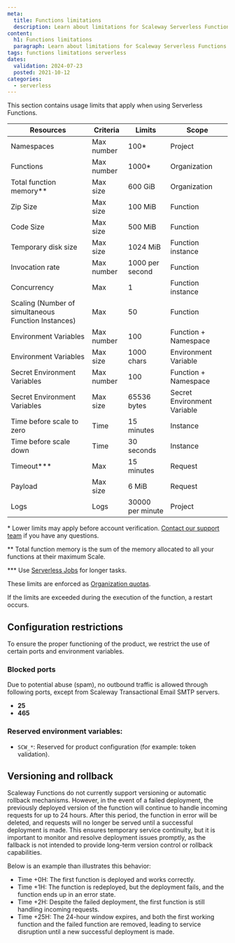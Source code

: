 ```yaml
---
meta:
  title: Functions limitations
  description: Learn about limitations for Scaleway Serverless Functions including resource and execution constraints.
content:
  h1: Functions limitations
  paragraph: Learn about limitations for Scaleway Serverless Functions including resource and execution constraints.
tags: functions limitations serverless
dates:
  validation: 2024-07-23
  posted: 2021-10-12
categories:
  - serverless
---
```


This section contains usage limits that apply when using Serverless Functions.

| Resources                                           | Criteria   | Limits           | Scope                       |
|-----------------------------------------------------|------------|------------------|-----------------------------|
| Namespaces                                          | Max number | 100*             | Project                     |
| Functions                                           | Max number | 1000*            | Organization                |
| Total function memory\**                            | Max size   | 600 GiB          | Organization                |
| Zip Size                                            | Max size   | 100 MiB          | Function                    |
| Code Size                                           | Max size   | 500 MiB          | Function                    |
| Temporary disk size                                 | Max size   | 1024 MiB         | Function instance           |
| Invocation rate                                     | Max number | 1000 per second  | Function                    |
| Concurrency                                         | Max        | 1                | Function instance           |
| Scaling (Number of simultaneous Function Instances) | Max        | 50               | Function                    |
| Environment Variables                               | Max number | 100              | Function + Namespace        |
| Environment Variables                               | Max size   | 1000 chars       | Environment Variable        |
| Secret Environment Variables                        | Max number | 100              | Function + Namespace        |
| Secret Environment Variables                        | Max size   | 65536 bytes      | Secret Environment Variable |
| Time before scale to zero                           | Time       | 15 minutes       | Instance                    |
| Time before scale down                              | Time       | 30 seconds       | Instance                    |
| Timeout\***                                         | Max        | 15 minutes       | Request                     |
| Payload                                             | Max size   | 6 MiB            | Request                     |
| Logs                                                | Logs       | 30000 per minute | Project                     |

\* Lower limits may apply before account verification. [Contact our support team](https://console.scaleway.com/support) if you have any questions.

\** Total function memory is the sum of the memory allocated to all your functions at their maximum Scale.

\*** Use [Serverless Jobs](/serverless/jobs/) for longer tasks.

These limits are enforced as [Organization quotas](/identity-and-access-management/organizations-and-projects/additional-content/organization-quotas/#serverless-functions).

If the limits are exceeded during the execution of the function, a restart occurs.

## Configuration restrictions

To ensure the proper functioning of the product, we restrict the use of certain ports and environment variables.

### Blocked ports

Due to potential abuse (spam), no outbound traffic is allowed through following ports, except from Scaleway Transactional Email SMTP servers.

* **25**
* **465**

### Reserved environment variables:
* `SCW_*`: Reserved for product configuration (for example: token validation).

## Versioning and rollback

Scaleway Functions do not currently support versioning or automatic rollback mechanisms.
However, in the event of a failed deployment, the previously deployed version of the function will continue to handle
incoming requests for up to 24 hours. After this period, the function in error will be deleted, and requests will no
longer be served until a successful deployment is made. This ensures temporary service continuity, but it is important
to monitor and resolve deployment issues promptly, as the fallback is not intended to provide long-term version control
or rollback capabilities.

Below is an example than illustrates this behavior:

* Time +0H: The first function is deployed and works correctly.
* Time +1H: The function is redeployed, but the deployment fails, and the function ends up in an error state.
* Time +2H: Despite the failed deployment, the first function is still handling incoming requests.
* Time +25H: The 24-hour window expires, and both the first working function and the failed function are removed,
leading to service disruption until a new successful deployment is made.
